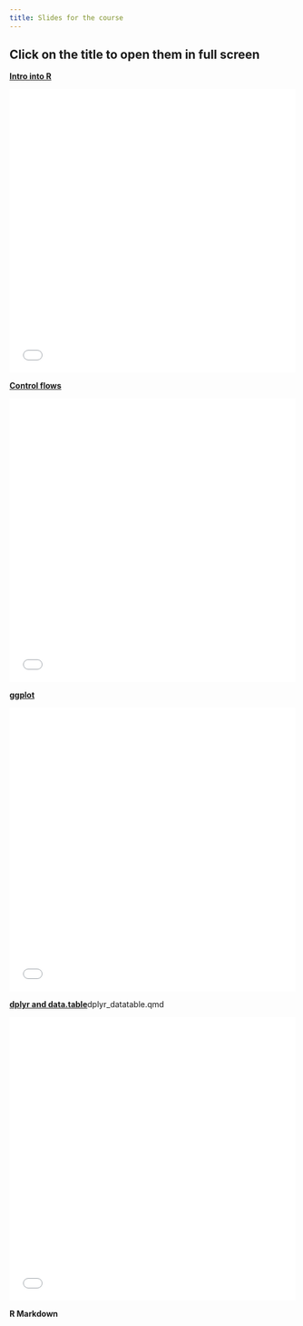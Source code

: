 ```yaml
---
title: Slides for the course
---
```

 <style>
        /* Basic styles for the iframe */
        iframe {
            width: 100%;
            height: 500px;
            border: none;
            cursor: pointer; /* Makes the iframe appear clickable */
        }
</style>


 <h2> Click on the title to open them in full screen </h2>



<p> [**Intro into R**](intro_R.qmd)</p>
<iframe id="myIframe" class="slide-deck" src="intro_R.html" title="Intro into R"> </iframe>

<p> [**Control flows**](control_flows.qmd)</p>
<iframe id="myIframe" class="slide-deck" src="control_flows.html" title="Control flows"> </iframe>


<p> [**ggplot**](ggplot.qmd) </p>
<iframe id="myIframe" class="slide-deck" src="ggplot.html" title="ggplot intro"> </iframe>



<p> [**dplyr and data.table**]()dplyr_datatable.qmd </p>
<iframe id="myIframe" class="slide-deck" src="dplyr_datatable.html" title="dplyr and data.table"> </iframe>


<p> **R Markdown** </p>
